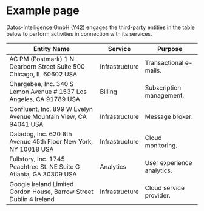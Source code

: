 # Example page

Datos-Intelligence GmbH (Y42) engages the third-party entities in the table below to perform activities in connection with its services.

| Entity Name                                                          | Service        | Purpose                    |
| -------------------------------------------------------------------- | -------------- | -------------------------- |
| AC PM (Postmark) 1 N Dearborn Street Suite 500 Chicago, IL 60602 USA | Infrastructure | Transactional e-mails.     |
| Chargebee, Inc. 340 S Lemon Avenue # 1537 Los Angeles, CA 91789 USA  | Billing        | Subscription management.   |
| Confluent, Inc. 899 W Evelyn Avenue Mountain View, CA 94041 USA      | Infrastructure | Message broker.            |
| Datadog, Inc. 620 8th Avenue 45th Floor New York, NY 10018 USA       | Infrastructure | Cloud monitoring.          |
| Fullstory, Inc. 1745 Peachtree St. NE Suite G Atlanta, GA 30309 USA  | Analytics      | User experience analytics. |
| Google Ireland Limited Gordon House, Barrow Street Dublin 4 Ireland  | Infrastructure | Cloud service provider.    |
